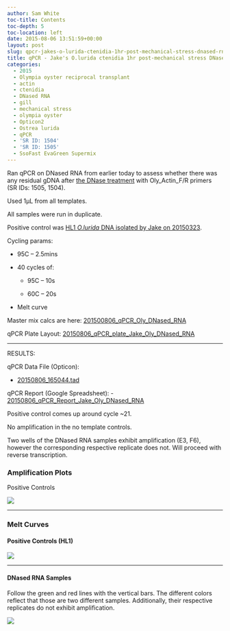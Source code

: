 ```yaml
---
author: Sam White
toc-title: Contents
toc-depth: 5
toc-location: left
date: 2015-08-06 13:51:59+00:00
layout: post
slug: qpcr-jakes-o-lurida-ctenidia-1hr-post-mechanical-stress-dnased-rna
title: qPCR - Jake's O.lurida ctenidia 1hr post-mechanical stress DNased RNA
categories:
  - 2015
  - Olympia oyster reciprocal transplant
  - actin
  - ctenidia
  - DNased RNA
  - gill
  - mechanical stress
  - olympia oyster
  - Opticon2
  - Ostrea lurida
  - qPCR
  - 'SR ID: 1504'
  - 'SR ID: 1505'
  - SsoFast EvaGreen Supermix
---
```


Ran qPCR on DNased RNA from earlier today to assess whether there was any residual gDNA after [the DNase treatment](../2015-05-14-dnase-treatment-jakes-o-lurida-ctenidia-rna-controls-from-20150507/index.qmd) with Oly_Actin_F/R primers (SR IDs: 1505, 1504).

Used 1μL from all templates.

All samples were run in duplicate.

Positive control was [HL1 _O.lurida_ DNA isolated by Jake on 20150323](https://heareresearch.blogspot.com/2015/03/3-23-2015-ezna-dna-isolation-with-seed.html).

Cycling params:





  * 95C – 2.5mins


  * 40 cycles of:


    * 95C – 10s


    * 60C – 20s





  * Melt curve



Master mix calcs are here: [201500806_qPCR_Oly_DNased_RNA](https://docs.google.com/spreadsheets/d/1m-rsj3HRVztBFhIBsNaB95QoRT1XKY0frtplN2jhYL0/edit?usp=sharing)

qPCR Plate Layout: [20150806_qPCR_plate_Jake_Oly_DNased_RNA](https://docs.google.com/spreadsheets/d/1m0Iz6TNFUOQsDPKaPUjn5Ap2lQRlemajBg8QlWkiVp4/edit?usp=sharing)

---


RESULTS:

qPCR Data File (Opticon):

- [20150806_165044.tad](https://eagle.fish.washington.edu/Arabidopsis/qPCR/Opticon/20150806_165044.tad)

qPCR Report (Google Spreadsheet):
- [20150806_qPCR_Report_Jake_Oly_DNased_RNA](https://docs.google.com/spreadsheets/d/1Dx4Xmc2DAqd2UBoh_7dSAfmLK0Sk6pc1K8XNVxzJoFM/edit?usp=sharing)

Positive control comes up around cycle ~21.

No amplification in the no template controls.

Two wells of the DNased RNA samples exhibit amplification (E3, F6), however the corresponding respective replicate does not. Will proceed with reverse transcription.





### Amplification Plots



Positive Controls

![](https://eagle.fish.washington.edu/Arabidopsis/20150806_qPCR_Oly_mech_stress_DNAsedRNA_PosControlsAmp.JPG)



---

### Melt Curves





#### Positive Controls (HL1)





![](https://eagle.fish.washington.edu/Arabidopsis/20150806_qPCR_Oly_mech_stress_DNAsedRNA_PosControlsMelt.JPG)


---

#### DNased RNA Samples



Follow the green and red lines with the vertical bars. The different colors reflect that those are two different samples. Additionally, their respective replicates do not exhibit amplification.

![](https://eagle.fish.washington.edu/Arabidopsis/20150806_qPCR_Oly_mech_stress_DNAsedRNA_Melt.JPG)
